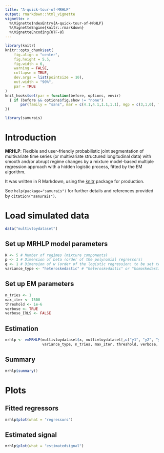 ```yaml
---
title: "A-quick-tour-of-MRHLP"
output: rmarkdown::html_vignette
vignette: >
  %\VignetteIndexEntry{A-quick-tour-of-MRHLP}
  %\VignetteEngine{knitr::rmarkdown}
  %\VignetteEncoding{UTF-8}
---
```


```r
library(knitr)
knitr::opts_chunk$set(
	fig.align = "center",
	fig.height = 5.5,
	fig.width = 6,
	warning = FALSE,
	collapse = TRUE,
	dev.args = list(pointsize = 10),
	out.width = "90%",
	par = TRUE
)
knit_hooks$set(par = function(before, options, envir)
  { if (before && options$fig.show != "none") 
       par(family = "sans", mar = c(4.1,4.1,1.1,1.1), mgp = c(3,1,0), tcl = -0.5)
})
```

```r
library(samurais)
```

# Introduction

**MRHLP**: Flexible and user-friendly probabilistic joint segmentation of 
multivariate time series (or multivariate structured longitudinal data) with smooth and/or 
abrupt regime changes by a mixture model-based multiple regression approach 
with a hidden logistic process, fitted by the EM algorithm.

It was written in R Markdown, using the [knitr](https://cran.r-project.org/package=knitr) package for production.

See `help(package="samurais")` for further details and references provided by `citation("samurais")`.

# Load simulated data

```r
data("multivtoydataset")
```

## Set up MRHLP model parameters

```r
K <- 5 # Number of regimes (mixture components)
p <- 3 # Dimension of beta (order of the polynomial regressors)
q <- 1 # Dimension of w (order of the logistic regression: to be set to 1 for segmentation)
variance_type <- "heteroskedastic" # "heteroskedastic" or "homoskedastic" model
```

## Set up EM parameters

```r
n_tries <- 1
max_iter <- 1500
threshold <- 1e-6
verbose <- TRUE
verbose_IRLS <- FALSE
```


## Estimation

```r
mrhlp <- emMRHLP(multivtoydataset$x, multivtoydataset[,c("y1", "y2", "y3")], K, p, q, 
                 variance_type, n_tries, max_iter, threshold, verbose, verbose_IRLS)
```

## Summary

```r
mrhlp$summary()
```

# Plots

## Fitted regressors

```r
mrhlp$plot(what = "regressors")
```

## Estimated signal

```r
mrhlp$plot(what = "estimatedsignal")
```
